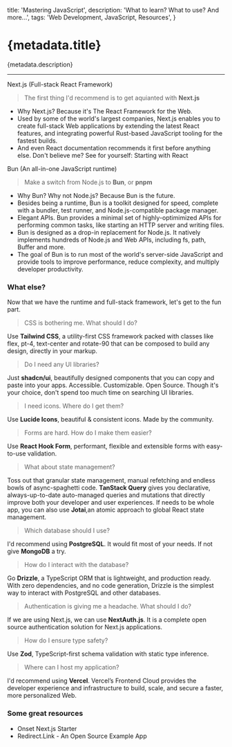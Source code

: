 
  title: 'Mastering JavaScript',
  description: 'What to learn? What to use? And more...',
  tags: 'Web Development, JavaScript, Resources',
}

# {metadata.title}

{metadata.description}

---

<MdxLink href="https://nextjs.org/" className="text-xl font-semibold">
  Next.js (Full-stack React Framework)
</MdxLink>

> The first thing I'd recommend is to get aquianted with **Next.js**

- Why Next.js? Because it's The React Framework for the Web.
- Used by some of the world's largest companies, Next.js enables you to create full-stack Web applications by extending the latest React features, and integrating powerful Rust-based JavaScript tooling for the fastest builds.
- And even React documentation recommends it first before anything else. Don't believe me? See for yourself: <MdxLink href="https://react.dev/learn/start-a-new-react-project" className="font-medium">Starting with React</MdxLink>

<MdxLink href="https://bun.sh/" className="text-xl font-semibold">
  Bun (An all-in-one JavaScript runtime)
</MdxLink>

> Make a switch from Node.js to **Bun**, or **pnpm**

- Why Bun? Why not Node.js? Because Bun is the future.
- Besides being a runtime, Bun is a toolkit designed for speed, complete with a bundler, test runner, and Node.js-compatible package manager.
- Elegant APIs. Bun provides a minimal set of highly-optimimized APIs for performing common tasks, like starting an HTTP server and writing files.
- Bun is designed as a drop-in replacement for Node.js. It natively implements hundreds of Node.js and Web APIs, including fs, path, Buffer and more.
- The goal of Bun is to run most of the world's server-side JavaScript and provide tools to improve performance, reduce complexity, and multiply developer productivity.

### What else?

Now that we have the runtime and full-stack framework, let's get to the fun part.

> CSS is bothering me. What should I do?

Use **Tailwind CSS**, a utility-first CSS framework packed with classes like flex, pt-4, text-center and rotate-90 that can be composed to build any design, directly in your markup.

> Do I need any UI libraries?

Just **shadcn/ui**, beautifully designed components that you can copy and paste into your apps. Accessible. Customizable. Open Source. Though it's your choice, don't spend too much time on searching UI libraries.

> I need icons. Where do I get them?

Use **Lucide Icons**, beautiful & consistent icons. Made by the community.

> Forms are hard. How do I make them easier?

Use **React Hook Form**, performant, flexible and extensible forms with easy-to-use validation.

> What about state management?

Toss out that granular state management, manual refetching and endless bowls of async-spaghetti code. **TanStack Query** gives you declarative, always-up-to-date auto-managed queries and mutations that directly improve both your developer and user experiences. If needs to be whole app, you can also use **Jotai**,an atomic approach to global React state management.

> Which database should I use?

I'd recommend using **PostgreSQL**. It would fit most of your needs. If not give **MongoDB** a try.

> How do I interact with the database?

Go **Drizzle**, a TypeScript ORM that is lightweight, and production ready. With zero dependencies, and no code generation, Drizzle is the simplest way to interact with PostgreSQL and other databases.

> Authentication is giving me a headache. What should I do?

If we are using Next.js, we can use **NextAuth.js**. It is a complete open source authentication solution for Next.js applications.

> How do I ensure type safety?

Use **Zod**, TypeScript-first schema validation with static type inference.

> Where can I host my application?

I'd recommend using **Vercel**. Vercel’s Frontend Cloud provides the developer experience and infrastructure to build, scale, and secure a faster, more personalized Web.

### Some great resources

- <MdxLink href="https://github.com/nrjdalal/onset">
    Onset Next.js Starter
  </MdxLink>
- <MdxLink href="https://github.com/nrjdalal/rdt.li">
    Redirect.Link - An Open Source Example App
  </MdxLink>

